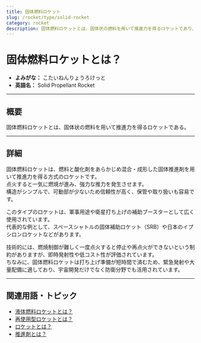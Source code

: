 ```yaml
---
title: 固体燃料ロケット
slug: /rocket/type/solid-rocket
category: rocket
description: 固体燃料ロケットとは、固体状の燃料を用いて推進力を得るロケットであり、構造が簡易で即時発射が可能な特性を持つ。
---
```



<Head>
  <script type="application/ld+json">
    {`{
      "@context": "https://schema.org",
      "@type": "DefinedTerm",
      "name": "固体燃料ロケット",
      "inDefinedTermSet": "https://www.space-portal.org",
      "termCode": "rocket/solid-rocket",
      "description": "固体燃料ロケットとは、固体状の燃料を用いて推進力を得るロケットであり、構造が簡易で即時発射が可能な特性を持つ。",
      "url": "https://www.space-portal.org/docs/rocket/type/solid-rocket"
    }`}
  </script>
</Head>

# 固体燃料ロケットとは？

- **よみがな：** こたいねんりょうろけっと  
- **英語名：** Solid Propellant Rocket  

---

## 概要

固体燃料ロケットとは、固体状の燃料を用いて推進力を得るロケットである。

---

## 詳細

固体燃料ロケットは、燃料と酸化剤をあらかじめ混合・成形した固体推進剤を用いて推進力を得る方式のロケットです。  
点火すると一気に燃焼が進み、強力な推力を発生させます。  
構造がシンプルで、可動部が少ないため信頼性が高く、保管や取り扱いも容易です。  

このタイプのロケットは、軍事用途や衛星打ち上げの補助ブースターとして広く使用されています。  
代表的な例として、スペースシャトルの固体補助ロケット（SRB）や日本のイプシロンロケットなどがあります。  

技術的には、燃焼制御が難しく一度点火すると停止や再点火ができないという制約がありますが、即時発射性や低コスト性が評価されています。  
ちなみに、固体燃料ロケットは打ち上げ準備が短時間で済むため、緊急発射や大量配備に適しており、宇宙開発だけでなく防衛分野でも活用されています。  

---

## 関連用語・トピック

- [液体燃料ロケットとは？](/docs/rocket/type/solid-rocket)  
- [再使用型ロケットとは？](/docs/rocket/type/reusable-rocket)  
- [ロケットとは？](/docs/rocket/rocket)  
- [推進剤とは？](/docs/rocket/propulsion/system/propellant)  
